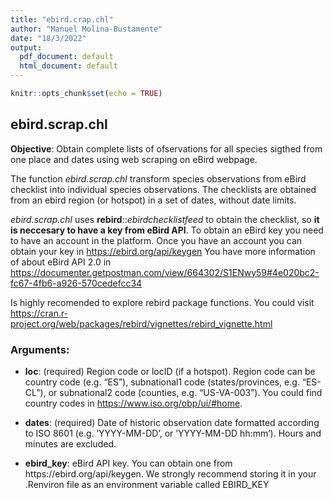 ```yaml
---
title: "ebird.crap.chl"
author: "Manuel Molina-Bustamente"
date: "18/3/2022"
output:
  pdf_document: default
  html_document: default
---
```


```r
knitr::opts_chunk$set(echo = TRUE)
```

## ebird.scrap.chl

**Objective**: Obtain complete lists of ofservations for all species sigthed from one place and dates using  web scraping on eBird webpage.

The function _ebird.scrap.chl_ transform species observations from eBird checklist into individual species observations. The checklists are obtained from an ebird region (or hotspot) in a set of dates, without date limits.

_ebird.scrap.chl_  uses **rebird**::_ebirdchecklistfeed_ to obtain the checklist, so **it is neccesary to have a key from eBird API**. To obtain an eBird key you need to have an account in the platform. Once you have an account you can obtain your key in [https://ebird.org/api/keygen](https://ebird.org/api/keygen)
You have more information of about eBird API 2.0 in [https://documenter.getpostman.com/view/664302/S1ENwy59#4e020bc2-fc67-4fb6-a926-570cedefcc34](https://documenter.getpostman.com/view/664302/S1ENwy59#4e020bc2-fc67-4fb6-a926-570cedefcc34)

Is highly recomended to explore rebird package functions. You could visit [https://cran.r-project.org/web/packages/rebird/vignettes/rebird_vignette.html](https://cran.r-project.org/web/packages/rebird/vignettes/rebird_vignette.html)

### Arguments:

* **loc**: (required) Region code or locID (if a hotspot). Region code can be country code (e.g. "ES"), subnational1 code (states/provinces, e.g. "ES-CL"), or subnational2 code (counties, e.g. "US-VA-003"). You could find country codes in [https://www.iso.org/obp/ui/#home](https://www.iso.org/obp/ui/#home).

* **dates**: (required) Date of historic observation date formatted according to ISO 8601 (e.g. ’YYYY-MM-DD’, or ’YYYY-MM-DD hh:mm’). Hours and minutes are excluded.

* **ebird_key**: eBird API key. You can obtain one from https://ebird.org/api/keygen. We strongly
recommend storing it in your .Renviron file as an environment variable called
EBIRD_KEY

